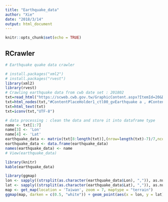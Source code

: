 ```yaml
---
title: "Earthquake_data"
author: "Xie"
date: "2018/3/14"
output: html_document
---
```


```r
knitr::opts_chunk$set(echo = TRUE)
```

## RCrawler

```r

# Earthquake quake data crawler

# install.packages("xml2")
# install.packages("rvest")
library(xml2)
library(rvest)
# Crawling earthquake data from cwb date set : 201802
txt=read_html("https://scweb.cwb.gov.tw/GraphicContent.aspx?ItemId=20&Date=201802&t=23d140a6-96f1-420f-b57f-6eee751cd48b")
txt=html_nodes(txt,"#ContentPlaceHolder1_ctl00_gvEarthquake a , #ContentPlaceHolder1_ctl00_gvEarthquake th")  
txt=html_text(txt)   
txt=iconv(txt,"UTF-8")

# data processing : clean the data and store it into dataframe type
name <- txt[1:7]
name[3] <- 'Lon'
name[4] <- 'Lat'
earthquake_data <- matrix(txt[8:length(txt)],(nrow=length(txt)-7)/7,ncol=7,byrow= TRUE)
earthquake_data <- data.frame(earthquake_data)
names(earthquake_data) <- name
# View(earthquake_data)

library(knitr)
kable(earthquake_data)

library(ggmap)
lon <- sapply((strsplit(as.character(earthquake_data$Lon), ",")), as.numeric)
lat <- sapply((strsplit(as.character(earthquake_data$Lat), ",")), as.numeric)
map <- get_map(location = 'Taiwan', zoom = 7, maptype = "terrain")
ggmap(map, darken = c(0.5, "white")) + geom_point(aes(x = lon, y = lat),size=2,color = 'dark blue',data = earthquake_data)

```

